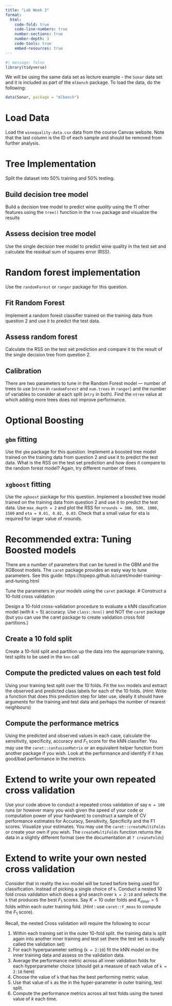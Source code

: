 ```yaml
---
title: "Lab Week 3"
format:
  html:
    code-fold: true
    code-line-numbers: true
    number-sections: true
    number-depth: 3
    code-tools: true
    embed-resources: true
---
```


```r
#| message: false
library(tidyverse)
```

We will be using the same data set as lecture example - the `Sonar` data set and it is included as part of the `mlbench` package. To load the data, do the following:

```r
data(Sonar, package = "mlbench")
```

# Load Data

Load the `winequality-data.csv` data from the course Canvas website. Note that the last column is the ID of each sample and should be removed from further analysis.

# Tree Implementation

Split the dataset into 50% training and 50% testing.

## Build decision tree model

Build a decision tree model to predict wine $quality$ using the 11 other features using the `tree()` function in the `tree` package and visualize the results

## Assess decision tree model

Use the single decision tree model to predict wine quality in the test set and calculate the residual sum of squares error (RSS).

# Random forest implementation

Use the `randomForest` or `ranger` package for this question.

## Fit Random Forest

Implement a random forest classifier trained on the training data from question 2 and use it to predict the test data.

## Assess random forest

Calculate the RSS on the test set prediction and compare it to the result of the single decision tree from question 2.

## Calibration

There are two parameters to tune in the Random Forest model --- number of trees to use (`ntree` in `randomForest` and `num.trees` in `ranger`) and the number of variables to consider at each split (`mtry` in both). Find the `ntree` value at which adding more trees does not improve performance.

# Optional Boosting

## `gbm` fitting

Use the `gbm` package for this question. Implement a boosted tree model trained on the training data from question 2 and use it to predict the test data. What is the RSS on the test set prediction and how does it compare to the random forest model? Again, try different number of trees.

## `xgboost` fitting

Use the `xgboost` package for this question. Implement a boosted tree model trained on the training data from question 2 and use it to predict the test data.
Use `max_depth = 2` and plot the RSS for `nrounds = 300, 500, 1000, 1500` and `eta = 0.01, 0.02, 0.03`. Check that a small value for eta is required for larger value of nrounds.

# Recommended extra: Tuning Boosted models

There are a number of parameters that can be tuned in the GBM and the XGBoost models. The `caret` package provides an easy way to tune parameters. See this guide: https://topepo.github.io/caret/model-training-and-tuning.html

Tune the parameters in your models using the `caret` package.
# Construct a 10-fold cross validation

Design a 10-fold cross-validation procedure to evaluate a kNN classification model (with $k=5$) accuracy. Use `class::knn()` and NOT the `caret` package (but you can use the caret package to create validation cross fold partitions.)

## Create a 10 fold split

Create a 10-fold split and partition up the data into the appropriate training, test splits to be used in the `knn` call

## Compute the predicted values on each test fold

Using your training test split over the 10 folds. Fit the `knn` models and extract the observed and predicted class labels for each of the 10 folds. (_Hint_: Write a function that does this prediction step for later use, ideally it should have arguments for the training and test data and perhaps the number of nearest neighbours)

## Compute the performance metrics

Using the predicted and observed values in each case, calculate the sensitivity, specificity, accuracy and $F_1$ score for the kNN classifier. You may use the `caret::confusionMatrix` or an equivalent helper function from another package if you wish. Look at the performance and identify if it has good/bad performance in the metrics.

# Extend to write your own repeated cross validation

Use your code above to conduct a repeated cross validation of say `m = 100` runs (or however many you wish given the speed of your code or computation power of your hardware) to construct a sample of CV performance estimates for Accuracy, Sensitivity, Specificity and the F1 scores. Visualize your estimates. You may use the `caret::createMultiFolds` or create your own if you wish. The `createMultiFolds` function returns the data in a slightly different format (see the documentation at `? createFolds`)

# Extend to write your own nested cross validation

Consider that in reality the `knn` model will be tuned before being used for classification. Instead of picking a single choice of `k`. Conduct a nested 10 fold cross validation which does a grid search over `k = 2:10` and selects the `k` that produces the best $F_1$ scores. Say $K = 10$ outer folds and $K_{inner} = 5$ folds within each outer training fold. (_Hint_ : use `caret::F_meas` to compute the $F_1$ score).

Recall, the nested Cross validation will require the following to occur

1. Within each training set in the outer 10-fold split. the training data is split again into another inner training and test set (here the test set is usually called the validation set)
2. For each hyperparameter setting (`k = 2:10`) fit the kNN model on the inner training data and assess on the validation data.
3. Average the performance metric across all inner validation folds for each hyperparameter choice (should get a measure of each value of `k = 2:10` here)
4. Choose the value of `k` that has the best performing metric value.
5. Use that value of `k` as the in the hyper-parameter in outer training, test split.
6. Compute the performance metrics across all test folds using the tuned value of $k$ each time.

